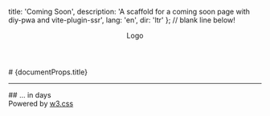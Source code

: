  title: 'Coming Soon',
  description:
    'A scaffold for a coming soon page with diy-pwa and vite-plugin-ssr',
  lang: 'en',
  dir: 'ltr'
};
// blank line below!

<header className="w3-display-topleft w3-padding-large w3-xlarge">Logo</header>
<section className="w3-display-middle">
  # {documentProps.title}
  <hr className="w3-border-grey" />
  ## ... in <DaysLeft readyDate={"2023-11-17"} /> days
</section>
<footer className="w3-display-bottomleft w3-padding-large">
  Powered by <a href="https://www.w3schools.com/w3css/default.asp" target="_blank"> w3.css</a>
</footer>
